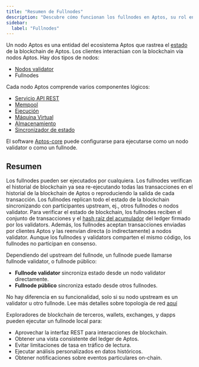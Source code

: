 ```yaml
---
title: "Resumen de Fullnodes"
description: "Descubre cómo funcionan los fullnodes en Aptos, su rol en verificar el historial de blockchain, diferencias con nodos validator, y cómo apoyan el ecosistema de red."
sidebar:
  label: "Fullnodes"
---
```


Un nodo Aptos es una entidad del ecosistema Aptos que rastrea el [estado](/network/glossary#state) de la blockchain de Aptos. Los clientes interactúan con la blockchain vía nodos Aptos. Hay dos tipos de nodos:

- [Nodos validator](/network/blockchain/validator-nodes)
- Fullnodes

Cada nodo Aptos comprende varios componentes lógicos:

- [Servicio API REST](/network/glossary#rest-api-service)
- [Mempool](/network/blockchain/validator-nodes#mempool)
- [Ejecución](/network/blockchain/validator-nodes#execution)
- [Máquina Virtual](/network/blockchain/validator-nodes#virtual-machine)
- [Almacenamiento](/network/blockchain/validator-nodes#storage)
- [Sincronizador de estado](/network/blockchain/validator-nodes#state-synchronizer)

El software [Aptos-core](/network/glossary#aptos-core) puede configurarse para ejecutarse como un nodo validator o como un fullnode.

## Resumen

Los fullnodes pueden ser ejecutados por cualquiera. Los fullnodes verifican el historial de blockchain ya sea re-ejecutando todas las transacciones en el historial de la blockchain de Aptos o reproduciendo la salida de cada transacción. Los fullnodes replican todo el estado de la blockchain sincronizando con participantes upstream, ej., otros fullnodes o nodos validator. Para verificar el estado de blockchain, los fullnodes reciben el conjunto de transacciones y el [hash raíz del acumulador](/network/glossary#accumulator-root-hash) del ledger firmado por los validators. Además, los fullnodes aceptan transacciones enviadas por clientes Aptos y las reenvían directa (o indirectamente) a nodos validator. Aunque los fullnodes y validators comparten el mismo código, los fullnodes no participan en consenso.

Dependiendo del upstream del fullnode, un fullnode puede llamarse fullnode validator, o fullnode público:

- **Fullnode validator** sincroniza estado desde un nodo validator directamente.
- **Fullnode público** sincroniza estado desde otros fullnodes.

No hay diferencia en su funcionalidad, solo si su nodo upstream es un validator u otro fullnode. Lee más detalles sobre topología de red [aquí](/network/blockchain/node-networks-sync)

Exploradores de blockchain de terceros, wallets, exchanges, y dapps pueden ejecutar un fullnode local para:

- Aprovechar la interfaz REST para interacciones de blockchain.
- Obtener una vista consistente del ledger de Aptos.
- Evitar limitaciones de tasa en tráfico de lectura.
- Ejecutar análisis personalizados en datos históricos.
- Obtener notificaciones sobre eventos particulares on-chain.
